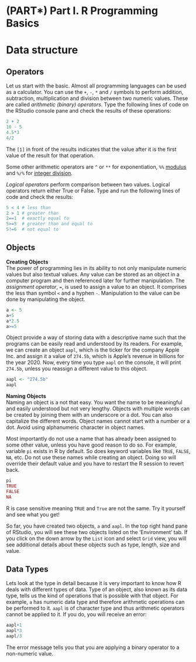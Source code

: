 # (PART\*) Part I. R Programming Basics {-}

# Data structure

## Operators  

Let us start with the basic. Almost all programming languages can be used as a calculator. You can use the `+`, `-`, `*` and `/` symbols to perform addition, subtraction, multiplication and division between two numeric values. These are called _arithmetic (binary) operators_. Type the following lines of code on the RStudio console pane and check the results of these operations:
```r
2 + 2
10 - 5
4.5*3
4/2
```
The `[1]` in front of the results indicates that the value after it is the first value of the result for that operation.

Some other arithmetic operators are `^` or `**` for exponentiation, `%%` [modulus](https://www.khanacademy.org/computing/computer-science/cryptography/modarithmetic/a/what-is-modular-arithmetic) and `%/%` for [integer division](https://mathworld.wolfram.com/IntegerDivision.html). 

_Logical operators_ perform comparison between two values. Logical operators return either True or False. Type and run the following lines of code and check the results:
```r
5 < 4 # less than
2 > 1 # greater than
2==1  # exactly equal to
5>=5  # greater than and equal to
5!=6  # not equal to
```

## Objects  

__Creating Objects__  
The power of programming lies in its ability to not only manipulate numeric values but also textual values. Any value can be stored as an object in a computer program and then referenced later for further manipulation. The _assignment operator_, `=`, is used to assign a value to an object. It comprises the less than symbol `<` and a hyphen `-`. Manipulation to the value can be done by manipulating the object. 
```r
a <- 5
a+5
a*2.5
a>=5
```
Object provide a way of storing data with a descriptive name such that the programs can be easily read and understood by its readers. For example, we can create an object `aapl`, which is the ticker for the company Apple Inc. and assign it a value of `274.5b`, which is Apple's revenue in billions for the year 2020. Now, every time you type `aapl` on the console, it will print `274.5b`, unless you reassign a different value to this object. 
```r
aapl <- "274.5b"
aapl
```

__Naming Objects__  
Naming an object is a not that easy. You want the name to be meaningful and easily understood but not very lengthy. Objects with multiple words can be created by joining them with an underscore or a dot. You can also capitalize the different words. Object names cannot start with a number or a dot. Avoid using alphanumeric character in object names. 

Most importantly do not use a name that has already been assigned to some other value, unless you have good reason to do so. For example, variable `pi` exists in R by default. So does keyword variables like `TRUE`, `FALSE`, `NA`, etc. Do not use these names while creating an object. Doing so will override their default value and you have to restart the R session to revert back. 
```r
pi
TRUE
FALSE
NA
```
R is case sensitive meaning `TRUE` and `True` are not the same. Try it yourself and see what you get!

So far, you have created two objects, `a` and `aapl`. In the top right hand pane of RStudio, you will see these two objects listed on the 'Environment' tab. If you click on the down arrow by the `List` icon and select `Grid` view, you will see additional details about these objects such as type, length, size and value. 

## Data Types

Lets look at the type in detail because it is very important to know how R deals with different types of data. Type of an object, also known as its data type, tells us the kind of operations that is possible with that object. For example, `a` has numeric data type and therefore arithmetic operations can be performed to it. `aapl` is of character type and thus arithmetic operators cannot be applied to it. If you do, you will receive an error: 
```r
aapl+1
aapl*3
aapl/3
```
The error message tells you that you are applying a binary operator to a non-numeric value. 

